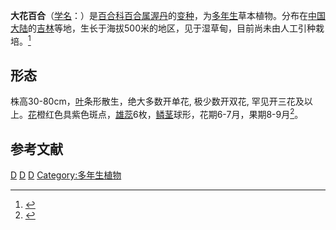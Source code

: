 {{Infraspeciesbox
| image = 
| image_caption = 
| status = 
| status_system = 
| genus = Lilium
| species = concolor
| varietas = megalanthum
| authority = Wang et Tang
}}

'''大花百合'''（[[学名|学名]]：{{lang|la|''Lilium concolor'' var. ''megalanthum''}}）是[[百合科|百合科]][[百合属|百合属]][[渥丹|渥丹]]的[[变种|变种]]，为[[多年生|多年生]]草本植物。分布在[[中国大陆|中国大陆]]的[[吉林|吉林]]等地，生长于海拔500米的地区，见于湿草甸，目前尚未由人工引种栽培。<ref>{{cite web| url =http://www.bioinfo.cn/db05/KmzwSpecies.php?action=view&id=25254| title =大花百合（变种）| work =《中国高等植物数据库全库》| publisher =中国科学院微生物研究所| author =昆明植物研究所| accessdate =2009-02-25| archive-date =2018-10-05| archive-url =https://web.archive.org/web/20181005110116/http://www.bioinfo.cn/db05/KmzwSpecies.php?action=view&id=25254| dead-url =yes}}</ref>

==形态==
株高30-80cm，[[叶|叶]]条形散生，绝大多数开单花, 极少数开双花, 罕见开三花及以上。[[花|花]]橙红色具紫色斑点，[[雄蕊|雄蕊]]6枚，[[鳞茎|鳞茎]]球形，花期6-7月，果期8-9月<ref>{{cite journal |last1=都业勤 |first1=张迪 |last2=Yeqin Du |first2=Di Zhang |title=湿地植物大花百合种群的性系统特征 |journal=生物多样性 |volume=29 |issue=10 |pages=1321–1335 |doi=10.17520/biods.2021081 |url=https://www.biodiversity-science.net/article/2021/1005-0094/1005-0094-29-10-1321.shtml |language=cn |issn=1005-0094 |access-date=2021-11-18 |archive-date=2021-11-18 |archive-url=https://web.archive.org/web/20211118094435/https://www.biodiversity-science.net/article/2021/1005-0094/1005-0094-29-10-1321.shtml |dead-url=no }}</ref>。

==参考文献==
{{reflist}}

{{Taxonbar|from=Q10937548}}

[[Category:百合属|D]]
[[Category:球根花卉|D]]
[[Category:吉林植物|D]]
[[Category:多年生植物|Category:多年生植物]]


{{植物小作品}}